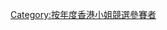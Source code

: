 {{Catnav|頁面分類|...|香港電視台|無綫電視|香港小姐競選}}

{{catmore|2013年度香港小姐競選}}

[[Category:按年度香港小姐競選參賽者|Category:按年度香港小姐競選參賽者]]
